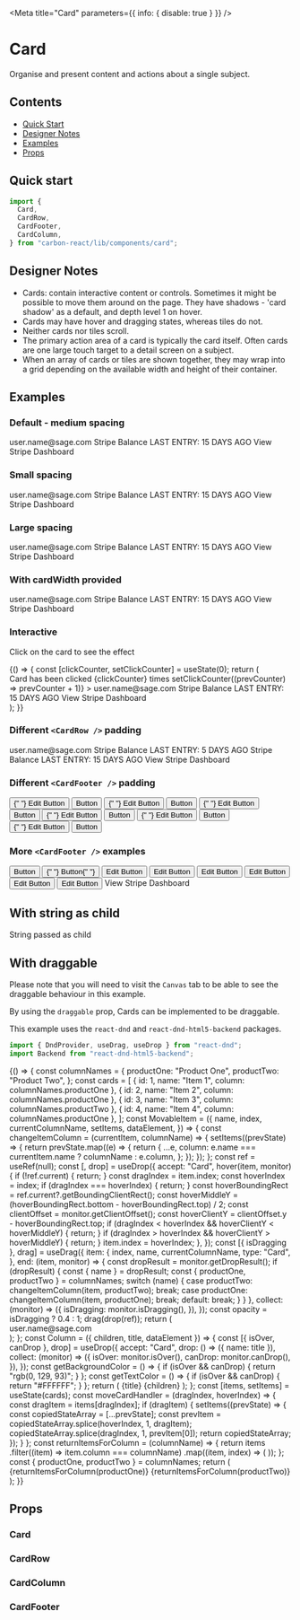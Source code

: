 
<Meta title="Card" parameters={{ info: { disable: true } }} />

# Card

Organise and present content and actions about a single subject.

## Contents

- [Quick Start](#quick-start)
- [Designer Notes](#designer-notes)
- [Examples](#examples)
- [Props](#props)

## Quick start

```javascript
import {
  Card,
  CardRow,
  CardFooter,
  CardColumn,
} from "carbon-react/lib/components/card";
```

## Designer Notes

- Cards: contain interactive content or controls.
  Sometimes it might be possible to move them around on the page. They have shadows - 'card shadow' as a default,
  and depth level 1 on hover.
- Cards may have hover and dragging states, whereas tiles do not.
- Neither cards nor tiles scroll.
- The primary action area of a card is typically the card itself.
  Often cards are one large touch target to a detail screen on a subject.
- When an array of cards or tiles are shown together,
  they may wrap into a grid depending on the available width and height of their container.

## Examples

### Default - medium spacing

<Canvas>
  <Story name="default">
    <Card>
      <CardRow>
        <CardColumn align="left">
          <Heading title="Stripe - [account name]" divider={false} />
          <Typography variant="h5">user.name@sage.com</Typography>
        </CardColumn>
        <CardColumn align="right">
          <Icon type="image" />
        </CardColumn>
      </CardRow>
      <CardRow>
        <CardColumn>
          <Typography variant="h5" weight="bold">
            Stripe Balance
          </Typography>
          <Heading title="£ 0.00" divider={false} />
          <Typography>LAST ENTRY: 15 DAYS AGO</Typography>
        </CardColumn>
      </CardRow>
      <CardFooter>
        <CardColumn>
          <Link icon="link" href="https://carbon.sage.com/">
            View Stripe Dashboard
          </Link>
        </CardColumn>
      </CardFooter>
    </Card>
  </Story>
</Canvas>

### Small spacing

<Canvas>
  <Story name="small spacing">
    <Card spacing="small">
      <CardRow>
        <CardColumn align="left">
          <Heading title="Stripe - [account name]" divider={false} />
          <Typography variant="h5">user.name@sage.com</Typography>
        </CardColumn>
        <CardColumn align="right">
          <Icon type="image" />
        </CardColumn>
      </CardRow>
      <CardRow pt={2} pb={2}>
        <CardColumn>
          <Typography variant="h5" weight="bold">
            Stripe Balance
          </Typography>
          <Heading title="£ 0.00" divider={false} />
          <Typography>LAST ENTRY: 15 DAYS AGO</Typography>
        </CardColumn>
      </CardRow>
      <CardFooter>
        <CardColumn>
          <Link icon="link" href="https://carbon.sage.com/">
            View Stripe Dashboard
          </Link>
        </CardColumn>
      </CardFooter>
    </Card>
  </Story>
</Canvas>

### Large spacing

<Canvas>
  <Story name="large spacing">
    <Card spacing="large">
      <CardRow>
        <CardColumn align="left">
          <Heading title="Stripe - [account name]" divider={false} />
          <Typography variant="h5">user.name@sage.com</Typography>
        </CardColumn>
        <CardColumn align="right">
          <Icon type="image" />
        </CardColumn>
      </CardRow>
      <CardRow pt={4} pb={4}>
        <CardColumn>
          <Typography variant="h5" weight="bold">
            Stripe Balance
          </Typography>
          <Heading title="£ 0.00" divider={false} />
          <Typography>LAST ENTRY: 15 DAYS AGO</Typography>
        </CardColumn>
      </CardRow>
      <CardFooter>
        <CardColumn>
          <Link icon="link" href="https://carbon.sage.com/">
            View Stripe Dashboard
          </Link>
        </CardColumn>
      </CardFooter>
    </Card>
  </Story>
</Canvas>

### With cardWidth provided

<Canvas>
  <Story name="with cardWidth provided">
    <Card cardWidth="300px">
      <CardRow>
        <CardColumn align="left">
          <Heading title="Stripe - [account name]" divider={false} />
          <Typography variant="h5">user.name@sage.com</Typography>
        </CardColumn>
        <CardColumn align="right">
          <Icon type="image" />
        </CardColumn>
      </CardRow>
      <CardRow>
        <CardColumn>
          <Typography variant="h5" weight="bold">
            Stripe Balance
          </Typography>
          <Heading title="£ 0.00" divider={false} />
          <Typography>LAST ENTRY: 15 DAYS AGO</Typography>
        </CardColumn>
      </CardRow>
      <CardFooter>
        <CardColumn>
          <Link icon="link" href="https://carbon.sage.com/">
            View Stripe Dashboard
          </Link>
        </CardColumn>
      </CardFooter>
    </Card>
  </Story>
</Canvas>

### Interactive

Click on the card to see the effect

<Canvas>
  <Story name="interactive" parameters={{ chromatic: { disable: true } }}>
    {() => {
      const [clickCounter, setClickCounter] = useState(0);
      return (
        <div>
          <Typography variant="b">
            Card has been clicked {clickCounter} times
          </Typography>
          <Card
            interactive
            action={() => setClickCounter((prevCounter) => prevCounter + 1)}
          >
            <CardRow>
              <CardColumn align="left">
                <Heading title="Stripe - [account name]" divider={false} />
                <Typography variant="h5">user.name@sage.com</Typography>
              </CardColumn>
              <CardColumn align="right">
                <Icon type="image" />
              </CardColumn>
            </CardRow>
            <CardRow>
              <CardColumn>
                <Typography variant="h5" weight="bold">
                  Stripe Balance
                </Typography>
                <Heading title="£ 0.00" divider={false} />
                <Typography>LAST ENTRY: 15 DAYS AGO</Typography>
              </CardColumn>
            </CardRow>
            <CardFooter>
              <CardColumn>
                <Link icon="link" href="https://carbon.sage.com/">
                  View Stripe Dashboard
                </Link>
              </CardColumn>
            </CardFooter>
          </Card>
        </div>
      );
    }}
  </Story>
</Canvas>

### Different `<CardRow />` padding

<Canvas>
  <Story
    name="different CardRow padding"
    parameters={{ chromatic: { disable: true } }}
  >
    <Card>
      <CardRow pt={2} pb={0}>
        <CardColumn align="left">
          <Heading title="Stripe - [account name]" divider={false} />
          <Typography variant="h5">user.name@sage.com</Typography>
        </CardColumn>
        <CardColumn align="right">
          <Icon type="image" />
        </CardColumn>
      </CardRow>
      <CardRow pt={0} pb={4}>
        <CardColumn>
          <Typography variant="h5" weight="bold">
            Stripe Balance
          </Typography>
          <Heading title="£ 0.00" divider={false} />
          <Typography>LAST ENTRY: 5 DAYS AGO</Typography>
        </CardColumn>
      </CardRow>
      <CardRow pt={0} pb={4}>
        <CardColumn>
          <Typography variant="h5" weight="bold">
            Stripe Balance
          </Typography>
          <Heading title="£ 0.00" divider={false} />
          <Typography>LAST ENTRY: 15 DAYS AGO</Typography>
        </CardColumn>
      </CardRow>
      <CardFooter>
        <CardColumn>
          <Link icon="link" href="https://carbon.sage.com/">
            View Stripe Dashboard
          </Link>
        </CardColumn>
      </CardFooter>
    </Card>
  </Story>
</Canvas>

### Different `<CardFooter />` padding

<Canvas>
  <Story
    name="different CardFooter padding"
    parameters={{ chromatic: { disable: true } }}
  >
    <div>
      <Card>
        <CardFooter px={1} py={1}>
          <Box width="100%" display="flex" justifyContent="space-around">
            <Box flexGrow={1}>
              <Button p={0} buttonType="tertiary" iconType="edit">
                {" "}
                Edit Button
              </Button>
            </Box>
            <Box>
              <Button buttonType="primary"> Button </Button>
            </Box>
          </Box>
        </CardFooter>
      </Card>
      <Card>
        <CardFooter px={2} py={1}>
          <Box width="100%" display="flex" justifyContent="space-around">
            <Box flexGrow={1}>
              <Button p={0} buttonType="tertiary" iconType="edit">
                {" "}
                Edit Button
              </Button>
            </Box>
            <Box>
              <Button buttonType="primary"> Button </Button>
            </Box>
          </Box>
        </CardFooter>
      </Card>
      <Card>
        <CardFooter px={3} py={1}>
          <Box width="100%" display="flex" justifyContent="space-around">
            <Box flexGrow={1}>
              <Button p={0} buttonType="tertiary" iconType="edit">
                {" "}
                Edit Button
              </Button>
            </Box>
            <Box>
              <Button buttonType="primary"> Button </Button>
            </Box>
          </Box>
        </CardFooter>
      </Card>
      <Card>
        <CardFooter px={4} py={1}>
          <Box width="100%" display="flex" justifyContent="space-around">
            <Box flexGrow={1}>
              <Button p={0} buttonType="tertiary" iconType="edit">
                {" "}
                Edit Button
              </Button>
            </Box>
            <Box>
              <Button buttonType="primary"> Button </Button>
            </Box>
          </Box>
        </CardFooter>
      </Card>
      <Card>
        <CardFooter px={5} py={1}>
          <Box width="100%" display="flex" justifyContent="space-around">
            <Box flexGrow={1}>
              <Button p={0} buttonType="tertiary" iconType="edit">
                {" "}
                Edit Button
              </Button>
            </Box>
            <Box>
              <Button buttonType="primary"> Button </Button>
            </Box>
          </Box>
        </CardFooter>
      </Card>
      <Card>
        <CardFooter px={5} py={2}>
          <Box width="100%" display="flex" justifyContent="space-around">
            <Box flexGrow={1}>
              <Button p={0} buttonType="tertiary" iconType="edit">
                {" "}
                Edit Button
              </Button>
            </Box>
            <Box>
              <Button buttonType="primary"> Button </Button>
            </Box>
          </Box>
        </CardFooter>
      </Card>
    </div>
  </Story>
</Canvas>

### More `<CardFooter />` examples

<Canvas>
  <Story name="more examples of CardFooter">
    <div>
      <Card>
        <CardFooter p={1}>
          <Box
            alignItems="center"
            width="100%"
            display="flex"
            justifyContent="space-around"
          >
            <Box flexGrow={1}>
              <IconButton>
                <Icon bgSize="medium" type="phone" />
              </IconButton>
              <IconButton>
                <Icon bgSize="medium" type="phone" />
              </IconButton>
              <IconButton>
                <Icon bgSize="medium" type="phone" />
              </IconButton>
              <IconButton>
                <Icon bgSize="medium" type="phone" />
              </IconButton>
            </Box>
            <Box>
              <Button buttonType="tertiary"> Button </Button>
              <Button buttonType="primary" ml={2}>
                {" "}
                Button{" "}
              </Button>
            </Box>
          </Box>
        </CardFooter>
      </Card>
      <Card cardWidth="400px">
        <CardFooter px={2} py={1}>
          <Box
            width="100%"
            alignItems="center"
            display="flex"
            justifyContent="center"
          >
            <Button
              p={0}
              iconPosition="after"
              iconType="edit"
              buttonType="tertiary"
            >
              Edit Button
            </Button>
            <VerticalDivider tint={80} py={0} px={2} h={30} />
            <Button
              p={0}
              iconPosition="after"
              iconType="edit"
              buttonType="tertiary"
              ml={2}
            >
              Edit Button
            </Button>
            <VerticalDivider tint={80} py={0} px={2} h={30} />
            <Button
              p={0}
              iconPosition="after"
              iconType="edit"
              buttonType="tertiary"
              ml={2}
            >
              Edit Button
            </Button>
          </Box>
        </CardFooter>
      </Card>
      <Card cardWidth="400px">
        <CardFooter variant="transparent" px={2} py={1}>
          <Box
            width="100%"
            alignItems="center"
            display="flex"
            justifyContent="center"
          >
            <Button
              p={0}
              iconPosition="after"
              iconType="edit"
              buttonType="tertiary"
            >
              Edit Button
            </Button>
            <VerticalDivider tint={80} py={0} px={2} h={30} />
            <Button
              p={0}
              iconPosition="after"
              iconType="edit"
              buttonType="tertiary"
              ml={2}
            >
              Edit Button
            </Button>
            <VerticalDivider tint={80} py={0} px={2} h={30} />
            <Button
              p={0}
              iconPosition="after"
              iconType="edit"
              buttonType="tertiary"
              ml={2}
            >
              Edit Button
            </Button>
          </Box>
        </CardFooter>
      </Card>
      <Card>
        <CardFooter p={2}>
          <Box display="flex" width="100%" justifyContent="center">
            <Link icon="link" href="https://carbon.sage.com/">
              View Stripe Dashboard
            </Link>
          </Box>
        </CardFooter>
      </Card>
    </div>
  </Story>
</Canvas>

## With string as child

<Canvas>
  <Story
    name="with string as child"
    parameters={{ chromatic: { disable: true } }}
  >
    <div>
      <Card>String passed as child</Card>
    </div>
  </Story>
</Canvas>

## With draggable

Please note that you will need to visit the `Canvas` tab to be able to see the draggable behaviour in this example.

By using the `draggable` prop, Cards can be implemented to be draggable.

This example uses the `react-dnd` and `react-dnd-html5-backend` packages.

```javascript
import { DndProvider, useDrag, useDrop } from "react-dnd";
import Backend from "react-dnd-html5-backend";
```

<Canvas>
  <Story name="with draggable" parameters={{ chromatic: { disable: true } }}>
    {() => {
      const columnNames = {
        productOne: "Product One",
        productTwo: "Product Two",
      };
      const cards = [
        { id: 1, name: "Item 1", column: columnNames.productOne },
        { id: 2, name: "Item 2", column: columnNames.productOne },
        { id: 3, name: "Item 3", column: columnNames.productTwo },
        { id: 4, name: "Item 4", column: columnNames.productOne },
      ];
      const MovableItem = ({
        name,
        index,
        currentColumnName,
        setItems,
        dataElement,
      }) => {
        const changeItemColumn = (currentItem, columnName) => {
          setItems((prevState) => {
            return prevState.map((e) => {
              return {
                ...e,
                column: e.name === currentItem.name ? columnName : e.column,
              };
            });
          });
        };
        const ref = useRef(null);
        const [, drop] = useDrop({
          accept: "Card",
          hover(item, monitor) {
            if (!ref.current) {
              return;
            }
            const dragIndex = item.index;
            const hoverIndex = index;
            if (dragIndex === hoverIndex) {
              return;
            }
            const hoverBoundingRect = ref.current?.getBoundingClientRect();
            const hoverMiddleY =
              (hoverBoundingRect.bottom - hoverBoundingRect.top) / 2;
            const clientOffset = monitor.getClientOffset();
            const hoverClientY = clientOffset.y - hoverBoundingRect.top;
            if (dragIndex < hoverIndex && hoverClientY < hoverMiddleY) {
              return;
            }
            if (dragIndex > hoverIndex && hoverClientY > hoverMiddleY) {
              return;
            }
            item.index = hoverIndex;
          },
        });
        const [{ isDragging }, drag] = useDrag({
          item: {
            index,
            name,
            currentColumnName,
            type: "Card",
          },
          end: (item, monitor) => {
            const dropResult = monitor.getDropResult();
            if (dropResult) {
              const { name } = dropResult;
              const { productOne, productTwo } = columnNames;
              switch (name) {
                case productTwo:
                  changeItemColumn(item, productTwo);
                  break;
                case productOne:
                  changeItemColumn(item, productOne);
                  break;
                default:
                  break;
              }
            }
          },
          collect: (monitor) => ({
            isDragging: monitor.isDragging(),
          }),
        });
        const opacity = isDragging ? 0.4 : 1;
        drag(drop(ref));
        return (
          <div
            ref={ref}
            style={{
              opacity,
              borderRadius: "5px",
              backgroundColor: "#FAFDFF",
              height: "100px",
              width: "80%",
              margin: "16px auto",
              display: "flex",
              justifyContent: "center",
              alignItems: "center",
              boxShadow: "0px 0px 3px rgba(0, 0, 0, 0.5)",
            }}
          >
            <Card id={name} draggable data-element={dataElement}>
              <CardRow>
                <CardColumn align="left">
                  <Heading title={name} divider={false} />
                  <Typography>user.name@sage.com</Typography>
                </CardColumn>
                <CardColumn align="right">
                  <Icon type="image" />
                </CardColumn>
              </CardRow>
            </Card>
          </div>
        );
      };
      const Column = ({ children, title, dataElement }) => {
        const [{ isOver, canDrop }, drop] = useDrop({
          accept: "Card",
          drop: () => ({ name: title }),
          collect: (monitor) => ({
            isOver: monitor.isOver(),
            canDrop: monitor.canDrop(),
          }),
        });
        const getBackgroundColor = () => {
          if (isOver && canDrop) {
            return "rgb(0, 129, 93)";
          }
        };
        const getTextColor = () => {
          if (isOver && canDrop) {
            return "#FFFFFF";
          }
        };
        return (
          <Box
            ref={drop}
            style={{
              backgroundColor: getBackgroundColor(),
              borderRadius: "10px",
              boxShadow: "1px 1px 3px rgba(0, 0, 0, 0.5)",
              border: "2px solid #7d7d7d",
              height: "max-content",
              minHeight: "100px",
              width: "260px",
              display: "flex",
              justifyContent: "center",
              flexWrap: "wrap",
            }}
            m={2}
            data-element={dataElement}
          >
            <Typography variant="p" color={getTextColor()}>
              {title}
            </Typography>
            {children}
          </Box>
        );
      };
      const [items, setItems] = useState(cards);
      const moveCardHandler = (dragIndex, hoverIndex) => {
        const dragItem = items[dragIndex];
        if (dragItem) {
          setItems((prevState) => {
            const copiedStateArray = [...prevState];
            const prevItem = copiedStateArray.splice(hoverIndex, 1, dragItem);
            copiedStateArray.splice(dragIndex, 1, prevItem[0]);
            return copiedStateArray;
          });
        }
      };
      const returnItemsForColumn = (columnName) => {
        return items
          .filter((item) => item.column === columnName)
          .map((item, index) => (
            <MovableItem
              key={item.id}
              name={item.name}
              currentColumnName={item.column}
              setItems={setItems}
              index={index}
              moveCardHandler={moveCardHandler}
              dataElement={`draggable-card-${item.id}`}
            />
          ));
      };
      const { productOne, productTwo } = columnNames;
      return (
        <Box width="700px" height="450px">
          <div
            style={{
              display: "flex",
              flexDirection: "row",
              justifyContent: "space-around",
            }}
          >
            <DndProvider backend={Backend}>
              <Column title={productOne} dataElement="draggable-container-1">
                {returnItemsForColumn(productOne)}
              </Column>
              <Column title={productTwo} dataElement="draggable-container-2">
                {returnItemsForColumn(productTwo)}
              </Column>
            </DndProvider>
          </div>
        </Box>
      );
    }}
  </Story>
</Canvas>

## Props

### Card

<StyledSystemProps noHeader margin of={Card} />

### CardRow

<StyledSystemProps noHeader padding of={CardRow} />

### CardColumn

<ArgsTable of={CardColumn} />

### CardFooter

<StyledSystemProps spacing noHeader of={CardFooter} />

